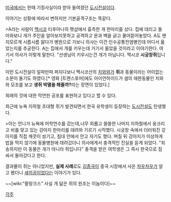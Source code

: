 [[미국]]에서는 한때 기정사실이라 받아 들여졌던 [[도시전설]]이다.

이야기는 상황에 따라서 변하지만 기본골격구조는 똑같다.

>A라는 사람이 [[멕시코]] 티후아나의 펫샵에서 흉측한 개 한마리를 샀다. 집에 데리고 돌아와보니 개가 주인을 알아보지못하고 공격하고 문과 벽을 긁고 물어뜯어놓았다. A도 왠지모르게 시름시름 앓다가 병원으로 가보니 의사는 이건 인수공통전염병인데 어디서 옮았는지를 추궁한다. A는 집에서 개를 키우는데 거기서 옮았을 것이라고 이야기한다. 여기서 의사가 이렇게 말한다. "선생님이 키우시는건 개가 아닙니다. 멕시코 '''시궁창쥐 '''입니다."

이런 도시전설이 일파만파 퍼지다보니 멕시코산의 [[치와와]]가 '''쥐 '''과 동물이라는 어이없는 소문이 돌기도 하였다.[* 영화 [트랜스포머]에도 아이언하이드가 샘의 애완동물인 치와와 모조를 보고 '''생쥐 박멸을 해줄까?'''라는 장면이 있었다.]

외래의 것에 대한 막연한 공포를 표현하고 있다고 할 수 있다.

최근에 뉴욕 지하철 초대형 쥐가 발견되면서 한국 유학생이 등장하는 [[도시전설]]도 탄생했다. 

>아는 언니가 뉴욕에 어학연수를 갔는데,너무 외롭고 쓸쓸한 나머지 지하철에서 웅크리고 비를 맞고 있는 강아지 한마리를 데려와 기르기 시작했다. 시궁창 속에서 더러워진 강아지를 직접 깨끗이 씼기고, 침대 안에서 안고 자기도 했다. 며칠 뒤 강아지가 이상하게 밥을 먹지 않기에 동물병원에 데려갔더니 의사에게서 충격적인 진실을 듣게 되었다. "죄송하지만 이 동물은 개가 아니라 쥐입니다" 충격을 받은 여학생은 그 즉시 한국으로 짐싸서 돌아갔다고 한다.

결과물이 쥐는 아니었지만, '''실제 사례'''로도 [[김종국]]이 중국 시장에서 사온 [[차우차우]]가 알고 봤더니 [[새끼]][[곰]]이었다는 이야기가 있다.

~~[wiki:"팔랑크스" 사실 개 닮은 쥐의 원조는 이놈이다]~~

[[각주]]

